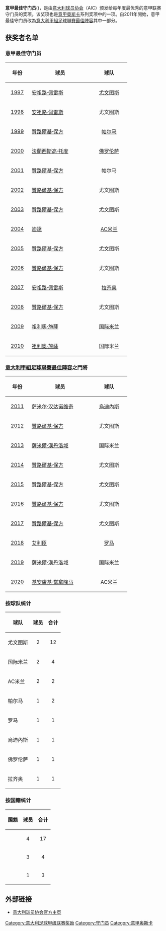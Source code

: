 {{noteTA
|G1=意甲
|1=zh-cn:詹路易吉·布冯; zh-tw:詹路易吉·布馮; zh-hk:吉安路易吉·保方
|2=zh-hans:安杰洛·佩鲁齐;zh-hk:安杰洛·佩雷斯;zh-tw:安杰洛·佩魯齊;
|3=zh-hans:弗朗切斯科·托尔多; zh-tw:法蘭西斯科·托多; zh-hk:法蘭西斯高·托度
|4=zh-hans:儒利奥·塞萨尔;zh-hk:祖利奧·施薩·索拉斯;zh-tw:儒利奧·塞薩爾;
}}
'''意甲最佳守门员'''({{lang-it|Migliore portiere}})，是由[[意大利球员协会|意大利球员协会]]（AIC）颁发给每年度最优秀的意甲联赛守门员的奖项。该奖项也是[[意甲奥斯卡|意甲奥斯卡]]系列奖项中的一项。自2011年開始，意甲最佳守门员改為[[意大利甲組足球聯賽最佳陣容|意大利甲組足球聯賽最佳陣容]]其中一部分。

==获奖者名单==
===意甲最佳守门员===
{|class = "sortable wikitable" align=center;
! width="60px"| 年份
! width="180px"| 球员
! width="100px"| 球队
|-
|<center>[[1996年至1997年意大利足球甲级联赛|1997]]
|{{flagicon|ITA}} [[安杰洛·佩鲁齐|安祖路·佩雷斯]]
|<center>[[尤文图斯|尤文图斯]]
|-
|<center>[[1997年至1998年意大利足球甲级联赛|1998]]
|{{flagicon|ITA}} [[安杰洛·佩鲁齐|安祖路·佩雷斯]]
|<center>尤文图斯
|-
|<center>[[1998年至1999年意大利足球甲级联赛|1999]]
|{{flagicon|ITA}} [[詹路易吉·布冯|贊路爾基·保方]]
|<center>[[帕尔马足球俱乐部|帕尔马]]
|-
|<center>[[1999年至2000年意大利足球甲级联赛|2000]]
|{{flagicon|ITA}} [[弗朗切斯科·托尔多|法蘭西斯高·托度]]
|<center>[[佛罗伦萨足球俱乐部|佛罗伦萨]]
|-
|<center>[[2000年至2001年意大利足球甲级联赛|2001]]
|{{flagicon|ITA}} [[詹路易吉·布冯|贊路爾基·保方]]
|<center>帕尔马
|-
|<center>[[2001年至2002年意大利足球甲级联赛|2002]]
|{{flagicon|ITA}} [[詹路易吉·布冯|贊路爾基·保方]]
|<center>尤文图斯
|-
|<center>[[2002年至2003年意大利足球甲级联赛|2003]]
|{{flagicon|ITA}} [[詹路易吉·布冯|贊路爾基·保方]]
|<center>尤文图斯
|-
|<center>[[2003年至2004年意大利足球甲级联赛|2004]]
|{{flagicon|BRA}} [[迪達|迪達]]
|<center>[[AC米兰|AC米兰]]
|-
|<center>[[2004年至2005年意大利足球甲级联赛|2005]]
|{{flagicon|ITA}} [[詹路易吉·布冯|贊路爾基·保方]]
|<center>尤文图斯
|-
|<center>[[2005年至2006年意大利足球甲级联赛|2006]]
|{{flagicon|ITA}} [[詹路易吉·布冯|贊路爾基·保方]]
|<center>尤文图斯
|-
|<center>[[2006年至2007年意大利足球甲级联赛|2007]]
|{{flagicon|ITA}} [[安杰洛·佩鲁齐|安祖路·佩雷斯]]
|<center>[[拉齐奥足球俱乐部|拉齐奥]]
|-
|<center>[[2007年至2008年意大利足球甲级联赛|2008]]
|{{flagicon|ITA}} [[詹路易吉·布冯|贊路爾基·保方]]
|<center>尤文图斯
|-
|<center>[[2008年至2009年意大利足球甲级联赛|2009]]
|{{flagicon|BRA}} [[儒利奥·塞萨尔|祖利奧·施薩]]
|<center>[[国际米兰|国际米兰]]
|-
|<center>[[2009年至2010年意大利足球甲级联赛|2010]]
|{{flagicon|BRA}} [[儒利奥·塞萨尔|祖利奧·施薩]]
|<center>国际米兰
|}

===[[意大利甲組足球聯賽最佳陣容|意大利甲組足球聯賽最佳陣容]]之門將===
{|class = "sortable wikitable" align=center;
! width="60px"| 年份
! width="180px"| 球员
! width="100px"| 球队
|-
|<center>[[2010年至2011年意大利足球甲级联赛|2011]]
|{{flagicon|SLO}} [[萨米尔·汉达诺维奇|萨米尔·汉达诺维奇]]
|<center>[[烏迪內斯足球俱乐部|烏迪內斯]]
|-
|<center>[[2011年至2012年意大利足球甲级联赛|2012]]
|{{flagicon|ITA}} [[詹路易吉·布冯|贊路爾基·保方]]
|<center>尤文图斯
|-
|<center>[[2012年至2013年意大利足球甲级联赛|2013]]
|{{flagicon|SLO}} [[萨米尔·汉达诺维奇|薩米爾·漢丹洛域]]
|<center>国际米兰
|-
|<center>[[2013年至2014年意大利足球甲级联赛|2014]]
|{{flagicon|ITA}} [[詹路易吉·布冯|贊路爾基·保方]]
|<center>尤文图斯
|-
|<center>[[2014年至2015年意大利足球甲级联赛|2015]]
|{{flagicon|ITA}} [[詹路易吉·布冯|贊路爾基·保方]]
|<center>尤文图斯
|-
|<center>[[2015年至2016年意大利足球甲级联赛|2016]]
|{{flagicon|ITA}}  [[詹路易吉·布冯|贊路爾基·保方]]
|<center>尤文图斯
|-
|<center>[[2016年至2017年意大利足球甲级联赛|2017]]
|{{flagicon|ITA}}  [[詹路易吉·布冯|贊路爾基·保方]]
|<center>尤文图斯
|-
|<center>[[2017年至2018年意大利足球甲级联赛|2018]]
|{{flagicon|BRA}} [[阿利森·拉姆西斯·贝克尔|艾利臣]]
|<center>[[罗马足球俱乐部|罗马]]
|-
|<center>[[2018年至2019年意大利足球甲级联赛|2019]]
|{{flagicon|SLO}} [[萨米尔·汉达诺维奇|薩米爾·漢丹洛域]]
|<center>国际米兰
|-
|<center>[[2019年至2020年意大利足球甲级联赛|2020]]
|{{flagicon|ITA}} [[基安盧基·當拿隆马|基安盧基·當拿隆马]]
|<center>AC米兰
|}

===按球队统计===
{| class="sortable wikitable"
!球队
!球员
!合计
|-
| 尤文图斯
| align=center| 2
| align=center| 12
|-
| 国际米兰
| align=center| 2
| align=center| 4
|-
| AC米兰  
| align=center| 2
| align=center| 2
|-
| 帕尔马
| align=center| 1
| align=center| 2
|-
| 罗马
| align=center| 1
| align=center| 1
|-
| 烏迪內斯
| align=center| 1
| align=center| 1
|-
| 佛罗伦萨
| align=center| 1
| align=center| 1
|-
| 拉齐奥
| align=center| 1
| align=center| 1
|}

===按国籍统计===
{| class="sortable wikitable"
!国籍
!球员
!合计
|-
| {{ITA}}
| align=center| 4
| align=center| 17
|-
| {{BRA}}
| align=center| 3
| align=center| 4
|-
| {{SLO}}
| align=center| 1
| align=center| 3
|}

==外部链接==
* [https://web.archive.org/web/20100219130339/http://www.assocalciatori.it/aic/aic.nsf 意大利球员协会官方主页]
{{意甲最佳}}
[[Category:意大利足球甲级联赛奖励|Category:意大利足球甲级联赛奖励]]
[[Category:守门员|Category:守门员]]
[[Category:意甲奥斯卡|Category:意甲奥斯卡]]